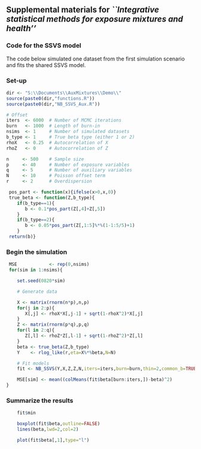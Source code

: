 ## Supplemental materials for *``Integrative statistical methods for exposure mixtures and health''*

### Code for the SSVS model

The code below simulated one dataset from the first simulation scenario and fits the shared SSVS model.

### Set-up

```{r data}

dir <- "S:\\Documents\\AuxMixtures\\Demo\\"
source(paste0(dir,"functions.R"))
source(paste0(dir,"NB_SSVS_Aux.R"))

# Offset
iters  <- 6000  # Number of MCMC iterations
burn   <- 1000  # Length of burn-in
nsims  <- 1     # Number of simulated datasets
b_type <- 1     # True beta type (either 1 or 2)
rhoX   <- 0.25  # Autocorrelation of X
rhoZ   <- 0     # Autocorrelation of Z

n     <- 500    # Sample size
p     <- 40     # Number of exposure variables
q     <- 5      # Number of auxiliary variables
N     <- 10     # Poisson offset term
r     <- 2      # Overdispersion

 pos_part <- function(x){ifelse(x>0,x,0)}
 true_beta <- function(Z,b_type){
    if(b_type==1){
       b <- 0.1*pos_part(Z[,4]+Z[,5])
    }
    if(b_type==2){
       b <- 0.05*pos_part(Z[,1:5]%*%(1-1:5/5)+1)
    }
 return(b)}
```

### Begin the simulation

```{r sim}

 MSE            <- rep(0,nsims)
 for(sim in 1:nsims){    

    set.seed(0820*sim)

    # Generate data

    X <- matrix(rnorm(n*p),n,p)
    for(j in 2:p){
       X[,j] <- rhoX*X[,j-1] + sqrt(1-rhoX^2)*X[,j]
    }
    Z <- matrix(rnorm(p*q),p,q)
    for(l in 2:q){
       Z[,l] <- rhoZ*Z[,l-1] + sqrt(1-rhoZ^2)*Z[,l]
    }
    beta <- true_beta(Z,b_type)
    Y    <- rlog_like(r,eta=X%*%beta,N=N)

    # Fit models
    fit <- NB_SSVS(Y,X,Z,Z,N,iters=iters,burn=burn,thin=2,common_b=TRUE)

    MSE[sim] <- mean((colMeans(fit$beta[burn:iters,])-beta)^2)
}


```



### Summarize the results

```{r sum}
    fit$min

    boxplot(fit$beta,outline=FALSE)
    lines(beta,lwd=2,col=2)

    plot(fit$beta[,1],type="l")
```

